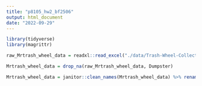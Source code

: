```yaml
---
title: "p8105_hw2_bf2506"
output: html_document
date: "2022-09-29"
---
```

```r
library(tidyverse)
library(magrittr)
```

```r
raw_Mrtrash_wheel_data = readxl::read_excel("./data/Trash-Wheel-Collection-Totals-7-2020-2.xlsx", sheet = "Mr. Trash Wheel", range = "A2:N533", na = c("", "Decemeber Total", "November Total", "October Total", "September Total", "August Total", "July Total", "June Total", "May Total", "April Total", "March Total", "February Total", "January Total"))

Mrtrash_wheel_data = drop_na(raw_Mrtrash_wheel_data, Dumpster)
```
```r

Mrtrash_wheel_data = janitor::clean_names(Mrtrash_wheel_data) %>% rename(volume_cubicyards = volume_cubic_yards)
```
